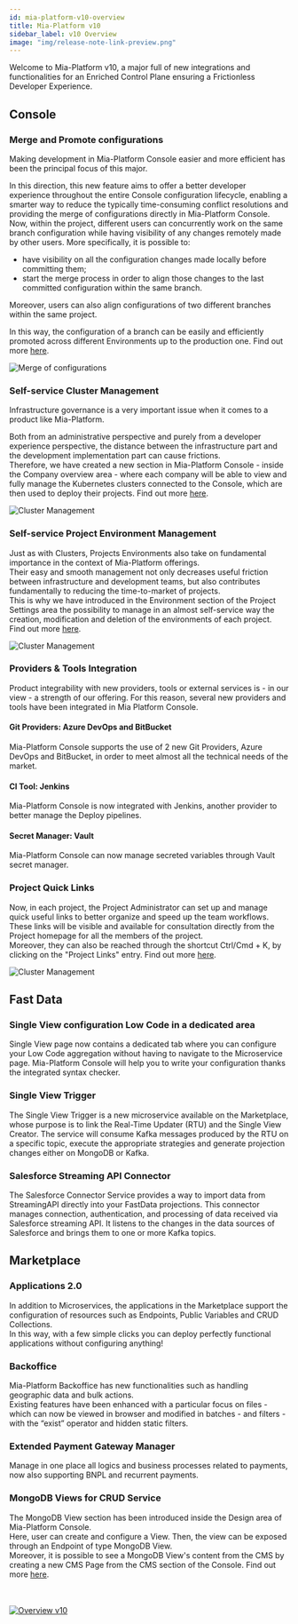 ```yaml
---
id: mia-platform-v10-overview
title: Mia-Platform v10
sidebar_label: v10 Overview
image: "img/release-note-link-preview.png"
---
```



Welcome to Mia-Platform v10, a major full of new integrations and functionalities for an Enriched Control Plane ensuring a Frictionless Developer Experience.

## Console

### Merge and Promote configurations

Making development in Mia-Platform Console easier and more efficient has been the principal focus of this major.

In this direction, this new feature aims to offer a better developer experience throughout the entire Console configuration lifecycle, enabling a smarter way to reduce the typically time-consuming conflict resolutions and providing the merge of configurations directly in Mia-Platform Console.  
Now, within the project, different users can concurrently work on the same branch configuration while having visibility of any changes remotely made by other users.
More specifically, it is possible to:

- have visibility on all the configuration changes made locally before committing them;
- start the merge process in order to align those changes to the last committed configuration within the same branch. 

Moreover, users can also align configurations of two different branches within the same project.

In this way, the configuration of a branch can be easily and efficiently promoted across different Environments up to the production one. Find out more [here](/development_suite/api-console/api-design/merge_collaboration.md).

<div style={{display: 'flex', justifyContent: 'center'}}>
  <div style={{display: 'flex', width: '700px'}}> 

![Merge of configurations](./img/merge-modal-change-view.png)

  </div>
</div>

### Self-service Cluster Management

Infrastructure governance is a very important issue when it comes to a product like Mia-Platform.

Both from an administrative perspective and purely from a developer experience perspective, the distance between the infrastructure part and the development implementation part can cause frictions.  
Therefore, we have created a new section in Mia-Platform Console - inside the Company overview area - where each company will be able to view and fully manage the Kubernetes clusters connected to the Console, which are then used to deploy their projects. Find out more [here](/development_suite/clusters-management/clusters-management.md). 

<div style={{display: 'flex', justifyContent: 'center'}}>
  <div style={{display: 'flex', width: '700px'}}> 

![Cluster Management](./img/clusterManagement.png)

  </div>
</div>

### Self-service Project Environment Management

Just as with Clusters, Projects Environments also take on fundamental importance in the context of Mia-Platform offerings.  
Their easy and smooth management not only decreases useful friction between infrastructure and development teams, but also contributes fundamentally to reducing the time-to-market of projects.  
This is why we have introduced in the Environment section of the Project Settings area the possibility to manage in an almost self-service way the creation, modification and deletion of the environments of each project. Find out more [here](/development_suite/set-up-infrastructure/runtime-environments.md).

<div style={{display: 'flex', justifyContent: 'center'}}>
  <div style={{display: 'flex', width: '700px'}}> 

![Cluster Management](./img/environmentsManagement.png)

  </div>
</div>

### Providers & Tools Integration

Product integrability with new providers, tools or external services is - in our view - a strength of our offering. For this reason, several new providers and tools have been integrated in Mia Platform Console.

#### Git Providers: Azure DevOps and BitBucket

Mia-Platform Console supports the use of 2 new Git Providers, Azure DevOps and BitBucket, in order to meet almost all the technical needs of the market.

#### CI Tool: Jenkins

Mia-Platform Console is now integrated with Jenkins, another provider to better manage the Deploy pipelines.

#### Secret Manager: Vault

Mia-Platform Console can now manage secreted variables through Vault secret manager.

### Project Quick Links

Now, in each project, the Project Administrator can set up and manage quick useful links to better organize and speed up the team workflows.
These links will be visible and available for consultation directly from the Project homepage for all the members of the project.  
Moreover, they can also be reached through the shortcut Ctrl/Cmd + K, by clicking on the "Project Links" entry. Find out more [here](/development_suite/overview-dev-suite.md#project-links-and-dashboards).

<div style={{display: 'flex', justifyContent: 'center'}}>
  <div style={{display: 'flex', width: '700px'}}> 

![Cluster Management](./img/10.0/Mia-Platform-metrics-homepage.png)

  </div>
</div>

## Fast Data

### Single View configuration Low Code in a dedicated area

Single View page now contains a dedicated tab where you can configure your Low Code aggregation without having to navigate to the Microservice page. Mia-Platform Console will help you to write your configuration thanks the integrated syntax checker.

### Single View Trigger

The Single View Trigger is a new microservice available on the Marketplace, whose purpose is to link the Real-Time Updater (RTU) and the Single View Creator.
The service will consume Kafka messages produced by the RTU on a specific topic, execute the appropriate strategies and generate projection changes either on MongoDB or Kafka.

### Salesforce Streaming API Connector

The Salesforce Connector Service provides a way to import data from StreamingAPI directly into your FastData projections.
This connector manages connection, authentication, and processing of data received via Salesforce streaming API. It listens to the changes in the data sources of Salesforce and brings them to one or more Kafka topics.

## Marketplace

### Applications 2.0

In addition to Microservices, the applications in the Marketplace support the configuration of resources such as Endpoints, Public Variables and CRUD Collections.  
In this way, with a few simple clicks you can deploy perfectly functional applications without configuring anything!

### Backoffice

Mia-Platform Backoffice has new functionalities such as handling geographic data and bulk actions.  
Existing features have been enhanced with a particular focus on files - which can now be viewed in browser and modified in batches - and filters - with the “exist” operator and hidden static filters.

### Extended Payment Gateway Manager

Manage in one place all logics and business processes related to payments, now also supporting BNPL and recurrent payments.

### MongoDB Views for CRUD Service

The MongoDB View section has been introduced inside the Design area of Mia-Platform Console.  
Here, user can create and configure a View. Then, the view can be exposed through an Endpoint of type MongoDB View.  
Moreover, it is possible to see a MongoDB View's content from the CMS by creating a new CMS Page from the CMS section of the Console. Find out more [here](/development_suite/api-console/api-design/mongo_views.md).

<br/><br/>
<a target="_blank" href="https://mia-platform.eu/mia-platform-v10-for-a-better-development/?utm_source=docs&utm_medium=banner&utm_campaign=v10_cmp">
<img src={bannerImageUrl} alt="Overview v10" />
</a>

